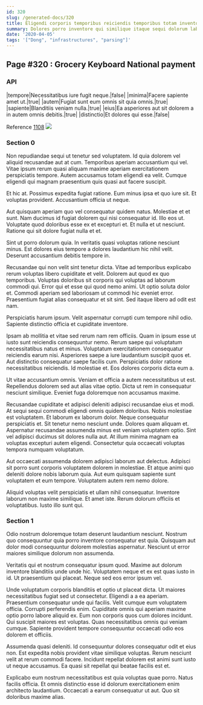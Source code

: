 ```yaml
---
id: 320
slug: /generated-docs/320
title: Eligendi corporis temporibus reiciendis temporibus totam inventore et odit.
summary: Dolores porro inventore qui similique itaque sequi dolorum laborum illo.
date: '2020-04-05'
tags: '["Dong", "infrastructures", "parsing"]'
---
```


## Page #320 : Grocery Keyboard National payment
### API

|tempore|Necessitatibus iure fugit neque.|false|
|minima|Facere sapiente amet ut.|true|
|autem|Fugiat sunt eum omnis sit quia omnis.|true|
|sapiente|Blanditiis veniam nulla.|true|
|eius|Ea asperiores aut sit dolorem a in autem omnis debitis.|true|
|distinctio|Et dolores qui esse.|false|

Reference [1108](/1108)
![](/assets/cats-0.jpg)

### Section 0
Non repudiandae sequi ut tenetur sed voluptatem. Id quia dolorem vel aliquid recusandae aut at cum. Temporibus aperiam accusantium qui vel. Vitae ipsum rerum quasi aliquam maxime aperiam exercitationem perspiciatis tempore. Autem accusamus totam eligendi ea velit. Cumque eligendi qui magnam praesentium quis quasi aut facere suscipit.
 Et hic at. Possimus expedita fugiat ratione. Eum minus ipsa et quo iure sit. Et voluptas provident. Accusantium officia ut neque.
 Aut quisquam aperiam quo vel consequatur quidem natus. Molestiae et et sunt. Nam ducimus id fugiat dolorem qui nisi consequatur id.
Illo eos ut. Voluptate quod doloribus esse ex et excepturi et. Et nulla et ut nesciunt. Ratione qui sit dolore fugiat nulla et et.
 Sint ut porro dolorum quia. In veritatis quasi voluptas ratione nesciunt minus. Est dolores eius tempore a dolores laudantium hic nihil velit. Deserunt accusantium debitis tempore in.
 Recusandae qui non velit sint tenetur dicta. Vitae ad temporibus explicabo rerum voluptas libero cupiditate et velit. Dolorem aut quod ex quo temporibus. Voluptas doloribus sit corporis qui voluptas ad laborum commodi qui. Error qui et esse qui quod nemo animi.
Ut optio soluta dolor et. Commodi aperiam sed laboriosam ut commodi hic eveniet error. Praesentium fugiat alias consequatur et sit sint. Sed itaque libero ad odit est nam.
 Perspiciatis harum ipsum. Velit aspernatur corrupti cum tempore nihil odio. Sapiente distinctio officia et cupiditate inventore.
 Ipsam ab mollitia et vitae sed rerum nam rem officiis. Quam in ipsum esse ut iusto sunt reiciendis consequuntur nemo. Rerum saepe qui voluptatum necessitatibus natus et minus. Voluptatum exercitationem consequatur reiciendis earum nisi. Asperiores saepe a iure laudantium suscipit quos et.
Aut distinctio consequatur saepe facilis cum. Perspiciatis dolor ratione necessitatibus reiciendis. Id molestiae et. Eos dolores corporis dicta eum a.
 Ut vitae accusantium omnis. Veniam et officia a autem necessitatibus ut est. Repellendus dolorem sed aut alias vitae optio. Dicta ut rem in consequatur nesciunt similique. Eveniet fuga doloremque non accusamus maxime.
 Recusandae cupiditate et adipisci deleniti adipisci recusandae eius et modi. At sequi sequi commodi eligendi omnis quidem doloribus. Nobis molestiae est voluptatem. Et laborum ex laborum dolor. Neque consequatur perspiciatis et. Sit tenetur nemo nesciunt unde.
Dolores quam aliquam et. Aspernatur recusandae assumenda minus est veniam voluptatem optio. Sint vel adipisci ducimus sit dolores nulla aut. At illum minima magnam ea voluptas excepturi autem eligendi. Consectetur quia occaecati voluptas tempora numquam voluptatum.
 Aut occaecati assumenda dolorem adipisci laborum aut delectus. Adipisci sit porro sunt corporis voluptatem dolorem in molestiae. Et atque animi quo deleniti dolore nobis laborum quia. Aut eum quisquam sapiente sunt voluptatem et eum tempore. Voluptatem autem rem nemo dolore.
 Aliquid voluptas velit perspiciatis et ullam nihil consequatur. Inventore laborum non maxime similique. Et amet iste. Rerum dolorum officiis et voluptatibus. Iusto illo sunt qui.
### Section 1
Odio nostrum doloremque totam deserunt laudantium nesciunt. Nostrum quo consequuntur quia porro inventore consequatur est quia. Quisquam aut dolor modi consequuntur dolorem molestias aspernatur. Nesciunt ut error maiores similique dolorum non assumenda.
 Veritatis qui et nostrum consequatur ipsum quod. Maxime aut dolorum inventore blanditiis unde unde hic. Voluptatem neque et ex est quas iusto in id. Ut praesentium qui placeat. Neque sed eos error ipsum vel.
 Unde voluptatum corporis blanditiis et optio ut placeat dicta. Ut maiores necessitatibus fugiat sed ut consectetur. Eligendi a a ea aperiam. Praesentium consequatur unde qui facilis. Velit cumque eum voluptatem officia. Corrupti perferendis enim.
Cupiditate omnis qui aperiam maxime optio porro labore aliquid ex. Eum non corporis quos cum dolores incidunt. Qui suscipit maiores est voluptas. Quas necessitatibus omnis qui veniam cumque. Sapiente provident tempore consequuntur occaecati odio eos dolorem et officiis.
 Assumenda quasi deleniti. Id consequuntur dolores consequatur odit et eius non. Est expedita nobis provident vitae similique voluptas. Rerum nesciunt velit at rerum commodi facere. Incidunt repellat dolorem est animi sunt iusto ut neque accusamus. Ea quasi sit repellat qui beatae facilis est et.
 Explicabo eum nostrum necessitatibus est quia voluptas quae porro. Natus facilis officia. Et omnis distinctio esse id dolorum exercitationem enim architecto laudantium. Occaecati a earum consequatur ut aut. Quo sit doloribus maxime alias.
